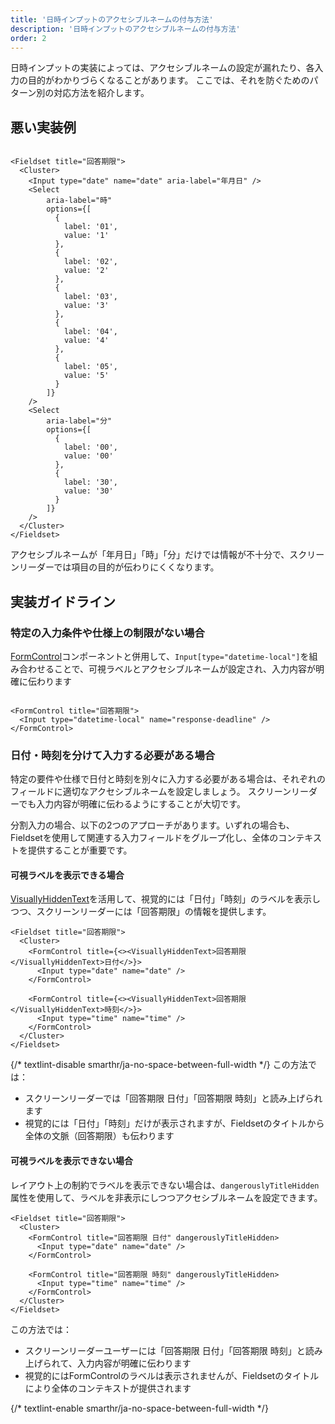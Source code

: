 ```yaml
---
title: '日時インプットのアクセシブルネームの付与方法'
description: '日時インプットのアクセシブルネームの付与方法'
order: 2
---
```




日時インプットの実装によっては、アクセシブルネームの設定が漏れたり、各入力の目的がわかりづらくなることがあります。
ここでは、それを防ぐためのパターン別の対応方法を紹介します。

## 悪い実装例

```tsx editable

<Fieldset title="回答期限">
  <Cluster>
    <Input type="date" name="date" aria-label="年月日" />
    <Select
        aria-label="時"
        options={[
          {
            label: '01',
            value: '1'
          },
          {
            label: '02',
            value: '2'
          },
          {
            label: '03',
            value: '3'
          },
          {
            label: '04',
            value: '4'
          },
          {
            label: '05',
            value: '5'
          }
        ]}
    />
    <Select
        aria-label="分"
        options={[
          {
            label: '00',
            value: '00'
          },
          {
            label: '30',
            value: '30'
          }
        ]}
    />
  </Cluster>
</Fieldset>

```

アクセシブルネームが「年月日」「時」「分」だけでは情報が不十分で、スクリーンリーダーでは項目の目的が伝わりにくくなります。

## 実装ガイドライン

### 特定の入力条件や仕様上の制限がない場合

[FormControl](/products/components/form-control/)コンポーネントと併用して、`Input[type="datetime-local"]`を組み合わせることで、可視ラベルとアクセシブルネームが設定され、入力内容が明確に伝わります

```tsx editable

<FormControl title="回答期限">
  <Input type="datetime-local" name="response-deadline" />
</FormControl>

```

### 日付・時刻を分けて入力する必要がある場合

特定の要件や仕様で日付と時刻を別々に入力する必要がある場合は、それぞれのフィールドに適切なアクセシブルネームを設定しましょう。
スクリーンリーダーでも入力内容が明確に伝わるようにすることが大切です。

分割入力の場合、以下の2つのアプローチがあります。いずれの場合も、Fieldsetを使用して関連する入力フィールドをグループ化し、全体のコンテキストを提供することが重要です。

#### 可視ラベルを表示できる場合

[VisuallyHiddenText](/products/components/visually-hidden-text/)を活用して、視覚的には「日付」「時刻」のラベルを表示しつつ、スクリーンリーダーには「回答期限」の情報を提供します。

```tsx editable
<Fieldset title="回答期限">
  <Cluster>
    <FormControl title={<><VisuallyHiddenText>回答期限</VisuallyHiddenText>日付</>}>
      <Input type="date" name="date" />
    </FormControl>

    <FormControl title={<><VisuallyHiddenText>回答期限</VisuallyHiddenText>時刻</>}>
      <Input type="time" name="time" />
    </FormControl>
  </Cluster>
</Fieldset>
```
{/* textlint-disable smarthr/ja-no-space-between-full-width */}
この方法では：
- スクリーンリーダーでは「回答期限 日付」「回答期限 時刻」と読み上げられます
- 視覚的には「日付」「時刻」だけが表示されますが、Fieldsetのタイトルから全体の文脈（回答期限）も伝わります

#### 可視ラベルを表示できない場合

レイアウト上の制約でラベルを表示できない場合は、`dangerouslyTitleHidden` 属性を使用して、ラベルを非表示にしつつアクセシブルネームを設定できます。

```tsx editable
<Fieldset title="回答期限">
  <Cluster>
    <FormControl title="回答期限 日付" dangerouslyTitleHidden>
      <Input type="date" name="date" />
    </FormControl>

    <FormControl title="回答期限 時刻" dangerouslyTitleHidden>
      <Input type="time" name="time" />
    </FormControl>
  </Cluster>
</Fieldset>
```

この方法では：
- スクリーンリーダーユーザーには「回答期限 日付」「回答期限 時刻」と読み上げられて、入力内容が明確に伝わります
- 視覚的にはFormControlのラベルは表示されませんが、Fieldsetのタイトルにより全体のコンテキストが提供されます

{/* textlint-enable smarthr/ja-no-space-between-full-width */}
